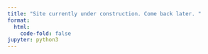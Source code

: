 ```yaml
---
title: "Site currently under construction. Come back later. "
format:
  html:
    code-fold: false
jupyter: python3
---
```

